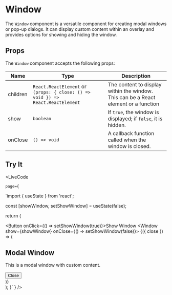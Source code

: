 
# Window

The `Window` component is a versatile component for creating modal windows or pop-up dialogs. It can display custom content within an overlay and provides options for showing and hiding the window.

## Props

The `Window` component accepts the following props:

| Name     | Type                                                | Description                                                           |
|----------|-----------------------------------------------------|-----------------------------------------------------------------------|
| children | `React.ReactElement` or `(props: { close: () => void }) => React.ReactElement` | The content to display within the window. This can be a React element or a function |
| show     | `boolean`                                          | If `true`, the window is displayed; if `false`, it is hidden.          |
| onClose  | `() => void`                                       | A callback function called when the window is closed.                  |

## Try It

<LiveCode 

    page={
`import { useState } from 'react';


  const [showWindow, setShowWindow] = useState(false);

  return (
    <div>
      <Button onClick={() => setShowWindow(true)}>Show Window</Button>
      <Window show={showWindow} onClose={() => setShowWindow(false)}>
        {({ close }) => (
          <div className="p-5">
            <h2>Modal Window</h2>
            <p>This is a modal window with custom content.</p>
            <Button onClick={close}>Close</Button>
          </div>
        )}
      </Window>
    </div>
  );
}`
  }
/>

